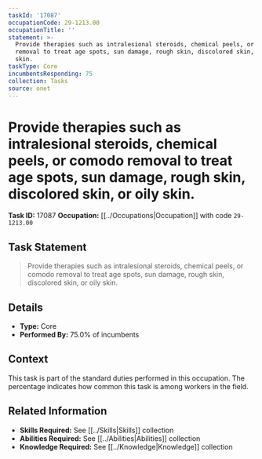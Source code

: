 ```yaml
---
taskId: '17087'
occupationCode: 29-1213.00
occupationTitle: ''
statement: >-
  Provide therapies such as intralesional steroids, chemical peels, or comodo
  removal to treat age spots, sun damage, rough skin, discolored skin, or oily
  skin.
taskType: Core
incumbentsResponding: 75
collection: Tasks
source: onet
---
```

# Provide therapies such as intralesional steroids, chemical peels, or comodo removal to treat age spots, sun damage, rough skin, discolored skin, or oily skin.

**Task ID:** 17087
**Occupation:** [[../Occupations|Occupation]] with code `29-1213.00`

## Task Statement

> Provide therapies such as intralesional steroids, chemical peels, or comodo removal to treat age spots, sun damage, rough skin, discolored skin, or oily skin.

## Details

- **Type:** Core
- **Performed By:** 75.0% of incumbents

## Context

This task is part of the standard duties performed in this occupation. The percentage indicates how common this task is among workers in the field.

## Related Information

- **Skills Required:** See [[../Skills|Skills]] collection
- **Abilities Required:** See [[../Abilities|Abilities]] collection
- **Knowledge Required:** See [[../Knowledge|Knowledge]] collection
